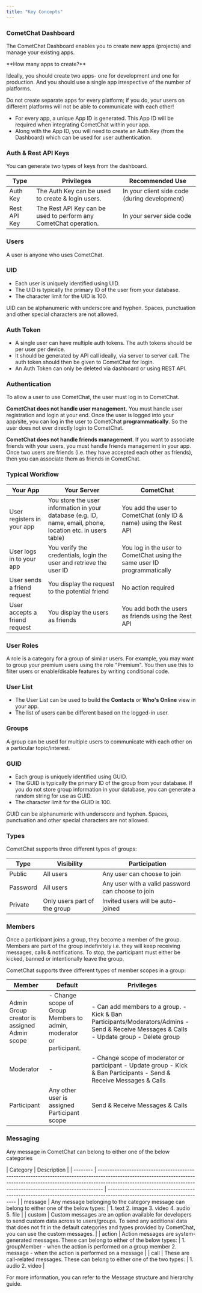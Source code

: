 ```yaml
---
title: "Key Concepts"
---
```


### CometChat Dashboard

The CometChat Dashboard enables you to create new apps (projects) and manage
your existing apps.

<Note>
**How many apps to create?**

Ideally, you should create two apps- one for development and one for production.
And you should use a single app irrespective of the number of platforms.

Do not create separate apps for every platform; if you do, your users on
different platforms will not be able to communicate with each other!

</Note>

- For every app, a unique App ID is generated. This App ID will be required when
  integrating CometChat within your app.
- Along with the App ID, you will need to create an Auth Key (from the
  Dashboard) which can be used for user authentication.

### Auth & Rest API Keys

You can generate two types of keys from the dashboard.

| Type         | Privileges                                                       | Recommended Use                               |
| ------------ | ---------------------------------------------------------------- | --------------------------------------------- |
| Auth Key     | The Auth Key can be used to create & login users.                | In your client side code (during development) |
| Rest API Key | The Rest API Key can be used to perform any CometChat operation. | In your server side code                      |

### Users

A user is anyone who uses CometChat.

### UID

- Each user is uniquely identified using UID.
- The UID is typically the primary ID of the user from your database.
- The character limit for the UID is 100.

<Warning>
  UID can be alphanumeric with underscore and hyphen. Spaces, punctuation and
  other special characters are not allowed.
</Warning>

### Auth Token

- A single user can have multiple auth tokens. The auth tokens should be per
  user per device.
- It should be generated by API call ideally, via server to server call. The
  auth token should then be given to CometChat for login.
- An Auth Token can only be deleted via dashboard or using REST API.

### Authentication

To allow a user to use CometChat, the user must log in to CometChat.

**CometChat does not handle user management.** You must handle user registration
and login at your end. Once the user is logged into your app/site, you can log
in the user to CometChat **programmatically**. So the user does not ever
directly login to CometChat.

**CometChat does not handle friends management**. If you want to associate
friends with your users, you must handle friends management in your app. Once
two users are friends (i.e. they have accepted each other as friends), then you
can associate them as friends in CometChat.

### Typical Workflow

| Your App                      | Your Server                                                                                                 | CometChat                                                                |
| ----------------------------- | ----------------------------------------------------------------------------------------------------------- | ------------------------------------------------------------------------ |
| User registers in your app    | You store the user information in your database (e.g. ID, name, email, phone, location etc. in users table) | You add the user to CometChat (only ID & name) using the Rest API        |
| User logs in to your app      | You verify the credentials, login the user and retrieve the user ID                                         | You log in the user to CometChat using the same user ID programmatically |
| User sends a friend request   | You display the request to the potential friend                                                             | No action required                                                       |
| User accepts a friend request | You display the users as friends                                                                            | You add both the users as friends using the Rest API                     |

### User Roles

A role is a category for a group of similar users. For example, you may want to
group your premium users using the role "Premium". You then use this to filter
users or enable/disable features by writing conditional code.

### User List

- The User List can be used to build the **Contacts** or **Who's Online** view
  in your app.
- The list of users can be different based on the logged-in user.

### Groups

A group can be used for multiple users to communicate with each other on a
particular topic/interest.

### GUID

- Each group is uniquely identified using GUID.
- The GUID is typically the primary ID of the group from your database. If you
  do not store group information in your database, you can generate a random
  string for use as GUID.
- The character limit for the GUID is 100.

<Warning>
  GUID can be alphanumeric with underscore and hyphen. Spaces, punctuation and
  other special characters are not allowed.
</Warning>

### Types

CometChat supports three different types of groups:

| Type     | Visibility                   | Participation                                     |
| -------- | ---------------------------- | ------------------------------------------------- |
| Public   | All users                    | Any user can choose to join                       |
| Password | All users                    | Any user with a valid password can choose to join |
| Private  | Only users part of the group | Invited users will be auto-joined                 |

### Members

Once a participant joins a group, they become a member of the group. Members are
part of the group indefinitely i.e. they will keep receiving messages, calls &
notifications. To stop, the participant must either be kicked, banned or
intentionally leave the group.

CometChat supports three different types of member scopes in a group:

| Member                                      | Default                                                             | Privileges                                                                                                                                |
| ------------------------------------------- | ------------------------------------------------------------------- | ----------------------------------------------------------------------------------------------------------------------------------------- |
| Admin Group creator is assigned Admin scope | - Change scope of Group Members to admin, moderator or participant. | - Can add members to a group. - Kick & Ban Participants/Moderators/Admins - Send & Receive Messages & Calls - Update group - Delete group |
| Moderator                                   | -                                                                   | - Change scope of moderator or participant - Update group - Kick & Ban Participants - Send & Receive Messages & Calls                     |
| Participant                                 | Any other user is assigned Participant scope                        | Send & Receive Messages & Calls                                                                                                           |

### Messaging

Any message in CometChat can belong to either one of the below categories

| Category | Description                                                                                                                                                                                                                                  |
| -------- | -------------------------------------------------------------------------------------------------------------------------------------------------------------------------------------------------------------------------------------------- | ---------------------------------------------------------------------------------------------------------------------- |
| message  | Any message belonging to the category message can belong to either one of the below types:                                                                                                                                                   | 1. text 2. image 3. video 4. audio 5. file                                                                             |
| custom   | Custom messages are an option available for developers to send custom data across to users/groups. To send any additional data that does not fit in the default categories and types provided by CometChat, you can use the custom messages. |
| action   | Action messages are system-generated messages. These can belong to either of the below types:                                                                                                                                                | 1. groupMember - when the action is performed on a group member 2. message - when the action is performed on a message |
| call     | These are call-related messages. These can belong to either one of the two types:                                                                                                                                                            | 1. audio 2. video                                                                                                      |

For more information, you can refer to the Message structure and hierarchy
guide.
